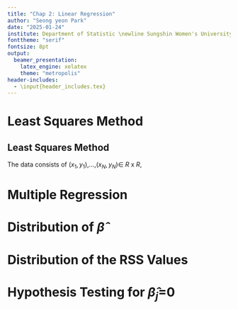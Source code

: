 ```yaml
---
title: "Chap 2: Linear Regression"
author: "Seong yeon Park"
date: "2025-01-24"
institute: Department of Statistic \newline Sungshin Women's University
fonttheme: "serif"
fontsize: 8pt
output:
  beamer_presentation:
    latex_engine: xelatex
    theme: "metropolis"
header-includes:
  - \input{header_includes.tex}
---
```


# Least Squares Method

## Least Squares Method
The data consists of ($x_1,y_1$),...,($x_N,y_N$)$\in$ $R$ x $R$,


# Multiple Regression

# Distribution of $\hat\beta$

# Distribution of the RSS Values

# Hypothesis Testing for $\hat\beta_j$=0
